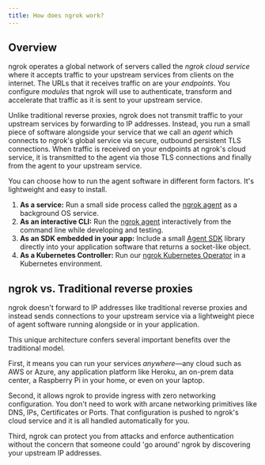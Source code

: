 ```yaml
---
title: How does ngrok work?
---
```


## Overview

ngrok operates a global network of servers called the _ngrok cloud service_ where it
accepts traffic to your upstream services from clients on the internet. The
URLs that it receives traffic on are your _endpoints_. You configure _modules_
that ngrok will use to authenticate, transform and accelerate that traffic as
it is sent to your upstream service.

Unlike traditional reverse proxies, ngrok does not transmit traffic to your
upstream services by forwarding to IP addresses. Instead, you run a small piece
of software alongside your service that we call an _agent_ which connects to
ngrok's global service via secure, outbound persistent TLS connections. When
traffic is received on your endpoints at ngrok's cloud service, it is transmitted to
the agent via those TLS connections and finally from the agent to your upstream
service.

You can choose how to run the agent software in different form factors. It's
lightweight and easy to install.

1. **As a service:** Run a small side process called the [ngrok agent](/agent/)
   as a background OS service.
1. **As an interactive CLI:** Run the [ngrok agent](/agent/) interactively from
   the command line while developing and testing.
1. **As an SDK embedded in your app:** Include a small [Agent SDK](/agent-sdks) library
   directly into your application software that returns a socket-like object.
1. **As a Kubernetes Controller:** Run our [ngrok Kubernetes Operator](/k8s/) in a
   Kubernetes environment.

## ngrok vs. Traditional reverse proxies

ngrok doesn't forward to IP addresses like traditional reverse proxies and
instead sends connections to your upstream service via a lightweight piece of
agent software running alongside or in your application.

This unique architecture confers several important benefits over the
traditional model.

First, it means you can run your services _anywhere_—any cloud such as AWS or
Azure, any application platform like Heroku, an on-prem data center, a Raspberry
Pi in your home, or even on your laptop.

Second, it allows ngrok to provide ingress with zero networking configuration.
You don't need to work with arcane networking primitives like DNS, IPs,
Certificates or Ports. That configuration is pushed to ngrok's cloud service and it is
all handled automatically for you.

Third, ngrok can protect you from attacks and enforce authentication without
the concern that someone could 'go around' ngrok by discovering your upstream
IP addresses.

